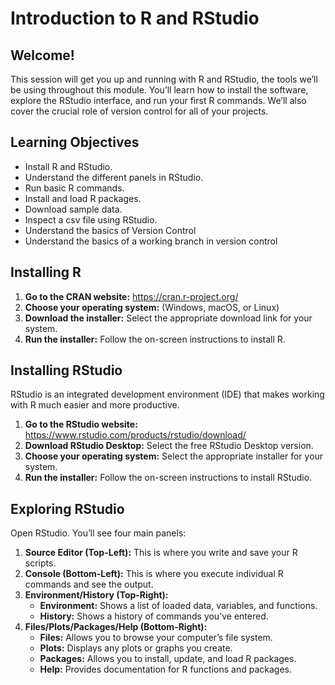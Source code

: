 # Introduction to R and RStudio


## Welcome!

This session will get you up and running with R and RStudio, the tools we'll be using throughout this module. You'll learn how to install the software, explore the RStudio interface, and run your first R commands. We'll also cover the crucial role of version control for all of your projects.

## Learning Objectives

*   Install R and RStudio.
*   Understand the different panels in RStudio.
*   Run basic R commands.
*   Install and load R packages.
*   Download sample data.
*   Inspect a csv file using RStudio.
*   Understand the basics of Version Control
*   Understand the basics of a working branch in version control

## Installing R

1.  **Go to the CRAN website:** [https://cran.r-project.org/](https://cran.r-project.org/)
2.  **Choose your operating system:** (Windows, macOS, or Linux)
3.  **Download the installer:** Select the appropriate download link for your system.
4.  **Run the installer:** Follow the on-screen instructions to install R.

## Installing RStudio

RStudio is an integrated development environment (IDE) that makes working with R much easier and more productive.

1.  **Go to the RStudio website:** [https://www.rstudio.com/products/rstudio/download/](https://www.rstudio.com/products/rstudio/download/)
2.  **Download RStudio Desktop:** Select the free RStudio Desktop version.
3.  **Choose your operating system:** Select the appropriate installer for your system.
4.  **Run the installer:** Follow the on-screen instructions to install RStudio.

## Exploring RStudio

Open RStudio. You'll see four main panels:

1.  **Source Editor (Top-Left):** This is where you write and save your R scripts.
2.  **Console (Bottom-Left):** This is where you execute individual R commands and see the output.
3.  **Environment/History (Top-Right):**
    *   **Environment:** Shows a list of loaded data, variables, and functions.
    *   **History:** Shows a history of commands you've entered.
4.  **Files/Plots/Packages/Help (Bottom-Right):**
    *   **Files:** Allows you to browse your computer's file system.
    *   **Plots:** Displays any plots or graphs you create.
    *   **Packages:** Allows you to install, update, and load R packages.
    *   **Help:** Provides documentation for R functions and packages.

